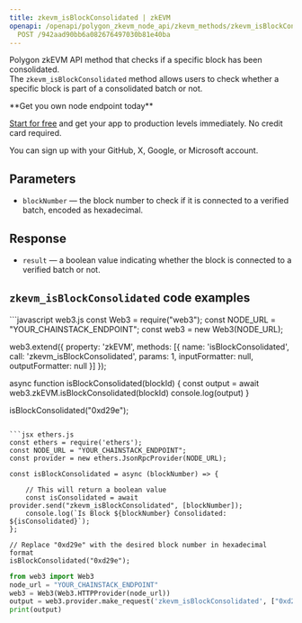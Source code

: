 ---
title: zkevm_isBlockConsolidated | zkEVM
openapi: /openapi/polygon_zkevm_node_api/zkevm_methods/zkevm_isBlockConsolidated.json
  POST /942aad90bb6a082676497030b81e40ba
---

Polygon zkEVM API method that checks if a specific block has been consolidated.  
The `zkevm_isBlockConsolidated` method allows users to check whether a specific block is part of a consolidated batch or not.

<Check>
**Get you own node endpoint today**

[Start for free](https://console.chainstack.com/) and get your app to production levels immediately. No credit card required.

You can sign up with your GitHub, X, Google, or Microsoft account.
</Check>


## Parameters

* `blockNumber` — the block number to check if it is connected to a verified batch, encoded as hexadecimal.

## Response

* `result` — a boolean value indicating whether the block is connected to a verified batch or not.

## `zkevm_isBlockConsolidated` code examples

<CodeGroup>
```javascript web3.js
const Web3 = require("web3");
const NODE_URL = "YOUR_CHAINSTACK_ENDPOINT";
const web3 = new Web3(NODE_URL);

web3.extend({
    property: 'zkEVM',
    methods: [{
      name: 'isBlockConsolidated',
      call: 'zkevm_isBlockConsolidated',
      params: 1,
      inputFormatter: null,
      outputFormatter: null
    }]
  });

async function isBlockConsolidated(blockId) {
  const output = await web3.zkEVM.isBlockConsolidated(blockId)
  console.log(output)
}

isBlockConsolidated("0xd29e");
```

```jsx ethers.js
const ethers = require('ethers');
const NODE_URL = "YOUR_CHAINSTACK_ENDPOINT";
const provider = new ethers.JsonRpcProvider(NODE_URL);

const isBlockConsolidated = async (blockNumber) => {

    // This will return a boolean value
    const isConsolidated = await provider.send("zkevm_isBlockConsolidated", [blockNumber]);
    console.log(`Is Block ${blockNumber} Consolidated: ${isConsolidated}`);
};

// Replace "0xd29e" with the desired block number in hexadecimal format
isBlockConsolidated("0xd29e");
```

```python web3.py
from web3 import Web3
node_url = "YOUR_CHAINSTACK_ENDPOINT"
web3 = Web3(Web3.HTTPProvider(node_url))
output = web3.provider.make_request('zkevm_isBlockConsolidated', ["0xd29e"])
print(output)
```
</CodeGroup>

